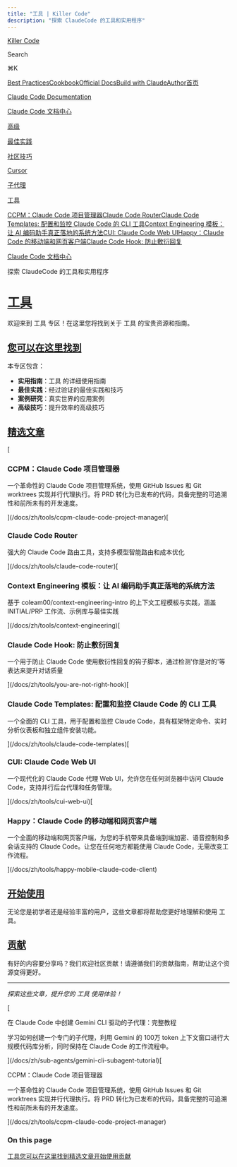 ```yaml
---
title: "工具 | Killer Code"
description: "探索 ClaudeCode 的工具和实用程序"
---
```


[Killer Code](/)

Search

⌘K

[Best Practices](/docs)[Cookbook](https://github.com/foreveryh/claude-code-cookbook)[Official Docs](https://claude.ai/code)[Build with Claude](https://www.anthropic.com/learn/build-with-claude)[Author](https://x.com/Stephen4171127)[首页](/docs)

[Claude Code Documentation](/docs/en)

[Claude Code 文档中心](/docs/zh)

[高级](/docs/zh/advanced)

[最佳实践](/docs/zh/best-practices)

[社区技巧](/docs/zh/community-tips)

[Cursor](/docs/zh/cursor)

[子代理](/docs/zh/sub-agents)

[工具](/docs/zh/tools)

[CCPM：Claude Code 项目管理器](/docs/zh/tools/ccpm-claude-code-project-manager)[Claude Code Router](/docs/zh/tools/claude-code-router)[Claude Code Templates: 配置和监控 Claude Code 的 CLI 工具](/docs/zh/tools/claude-code-templates)[Context Engineering 模板：让 AI 编码助手真正落地的系统方法](/docs/zh/tools/context-engineering)[CUI: Claude Code Web UI](/docs/zh/tools/cui-web-ui)[Happy：Claude Code 的移动端和网页客户端](/docs/zh/tools/happy-mobile-claude-code-client)[Claude Code Hook: 防止敷衍回复](/docs/zh/tools/you-are-not-right-hook)

[Claude Code 文档中心](/docs/zh)

探索 ClaudeCode 的工具和实用程序

# [工具](#工具)

欢迎来到 工具 专区！在这里您将找到关于 工具 的宝贵资源和指南。

## [您可以在这里找到](#您可以在这里找到)

本专区包含：

*   **实用指南**：工具 的详细使用指南
*   **最佳实践**：经过验证的最佳实践和技巧
*   **案例研究**：真实世界的应用案例
*   **高级技巧**：提升效率的高级技巧

## [精选文章](#精选文章)

[

### CCPM：Claude Code 项目管理器

一个革命性的 Claude Code 项目管理系统，使用 GitHub Issues 和 Git worktrees 实现并行代理执行。将 PRD 转化为已发布的代码，具备完整的可追溯性和前所未有的开发速度。

](/docs/zh/tools/ccpm-claude-code-project-manager)[

### Claude Code Router

强大的 Claude Code 路由工具，支持多模型智能路由和成本优化

](/docs/zh/tools/claude-code-router)[

### Context Engineering 模板：让 AI 编码助手真正落地的系统方法

基于 coleam00/context-engineering-intro 的上下文工程模板与实践，涵盖 INITIAL/PRP 工作流、示例库与最佳实践

](/docs/zh/tools/context-engineering)[

### Claude Code Hook: 防止敷衍回复

一个用于防止 Claude Code 使用敷衍性回复的钩子脚本，通过检测'你是对的'等表达来提升对话质量

](/docs/zh/tools/you-are-not-right-hook)[

### Claude Code Templates: 配置和监控 Claude Code 的 CLI 工具

一个全面的 CLI 工具，用于配置和监控 Claude Code，具有框架特定命令、实时分析仪表板和独立组件安装功能。

](/docs/zh/tools/claude-code-templates)[

### CUI: Claude Code Web UI

一个现代化的 Claude Code 代理 Web UI，允许您在任何浏览器中访问 Claude Code，支持并行后台代理和任务管理。

](/docs/zh/tools/cui-web-ui)[

### Happy：Claude Code 的移动端和网页客户端

一个全面的移动端和网页客户端，为您的手机带来具备端到端加密、语音控制和多会话支持的 Claude Code。让您在任何地方都能使用 Claude Code，无需改变工作流程。

](/docs/zh/tools/happy-mobile-claude-code-client)

## [开始使用](#开始使用)

无论您是初学者还是经验丰富的用户，这些文章都将帮助您更好地理解和使用 工具。

## [贡献](#贡献)

有好的内容要分享吗？我们欢迎社区贡献！请遵循我们的贡献指南，帮助让这个资源变得更好。

* * *

_探索这些文章，提升您的 工具 使用体验！_

[

在 Claude Code 中创建 Gemini CLI 驱动的子代理：完整教程

学习如何创建一个专门的子代理，利用 Gemini 的 100万 token 上下文窗口进行大规模代码库分析，同时保持在 Claude Code 的工作流程中。

](/docs/zh/sub-agents/gemini-cli-subagent-tutorial)[

CCPM：Claude Code 项目管理器

一个革命性的 Claude Code 项目管理系统，使用 GitHub Issues 和 Git worktrees 实现并行代理执行。将 PRD 转化为已发布的代码，具备完整的可追溯性和前所未有的开发速度。

](/docs/zh/tools/ccpm-claude-code-project-manager)

### On this page

[工具](#工具)[您可以在这里找到](#您可以在这里找到)[精选文章](#精选文章)[开始使用](#开始使用)[贡献](#贡献)